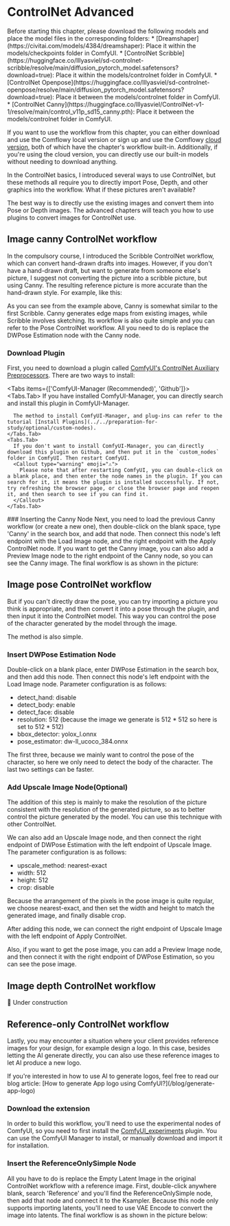 
# ControlNet Advanced

<Callout type="warning" emoji="⚠️">
  Before starting this chapter, please download the following models and place the model files in the corresponding folders:
  * [Dreamshaper](https://civitai.com/models/4384/dreamshaper): Place it within the models/checkpoints folder in ComfyUI.
  * [ControlNet Scribble](https://huggingface.co/lllyasviel/sd-controlnet-scribble/resolve/main/diffusion_pytorch_model.safetensors?download=true): Place it within the models/controlnet folder in ComfyUI.
  * [ControlNet Openpose](https://huggingface.co/lllyasviel/sd-controlnet-openpose/resolve/main/diffusion_pytorch_model.safetensors?download=true): Place it between the models/controlnet folder in ComfyUI.
  * [ControlNet Canny](https://huggingface.co/lllyasviel/ControlNet-v1-1/resolve/main/control_v11p_sd15_canny.pth): Place it between the models/controlnet folder in ComfyUI.

  If you want to use the workflow from this chapter, you can either download and use the Comflowy local version or sign up and use the Comflowy [cloud version](https://app.comflowy.com), both of which have the chapter's workflow built-in. Additionally, if you're using the cloud version, you can directly use our built-in models without needing to download anything.
</Callout>

In the ControlNet basics, I introduced several ways to use ControlNet, but these methods all require you to directly import Pose, Depth, and other graphics into the workflow. What if these pictures aren't available?

The best way is to directly use the existing images and convert them into Pose or Depth images. The advanced chapters will teach you how to use plugins to convert images for ControlNet use.

## Image canny ControlNet workflow
In the compulsory course, I introduced the Scribble ControlNet workflow, which can convert hand-drawn drafts into images. However, if you don't have a hand-drawn draft, but want to generate from someone else's picture, I suggest not converting the picture into a scribble picture, but using Canny. The resulting reference picture is more accurate than the hand-drawn style. For example, like this:
<br/>
<PhotoProvider>
  <PhotoView src="/comfyui-controlnet/011.png">
      <img src="/comfyui-controlnet/011.png" alt="" className='rounded-lg'/>
  </PhotoView>
</PhotoProvider>

As you can see from the example above, Canny is somewhat similar to the first Scribble. Canny generates edge maps from existing images, while Scribble involves sketching. Its workflow is also quite simple and you can refer to the Pose ControlNet workflow. All you need to do is replace the DWPose Estimation node with the Canny node.
<Steps>
  ### Download Plugin
  First, you need to download a plugin called [ComfyUI's ControlNet Auxiliary Preprocessors](https://github.com/Fannovel16/comfyui_controlnet_aux?tab=readme-ov-file). There are two ways to install:

  <Tabs items={['ComfyUI-Manager (Recommended)', 'Github']}>
    <Tabs.Tab>
      If you have installed ComfyUI-Manager, you can directly search and install this plugin in ComfyUI-Manager.

      The method to install ComfyUI-Manager, and plug-ins can refer to the tutorial [Install Plugins](../../preparation-for-study/optional/custom-nodes).
    </Tabs.Tab>
    <Tabs.Tab>
      If you don't want to install ComfyUI-Manager, you can directly download this plugin on Github, and then put it in the `custom_nodes` folder in ComfyUI. Then restart ComfyUI.
      <Callout type="warning" emoji="⚠️">
        Please note that after restarting ComfyUI, you can double-click on a blank place, and then enter the node names in the plugin. If you can search for it, it means the plugin is installed successfully. If not, try refreshing the browser page, or close the browser page and reopen it, and then search to see if you can find it.
      </Callout>
    </Tabs.Tab>
  </Tabs>
  ### Inserting the Canny Node
  Next, you need to load the previous Canny workflow (or create a new one), then double-click on the blank space, type 'Canny' in the search box, and add that node. Then connect this node's left endpoint with the Load Image node, and the right endpoint with the Apply ControlNet node.
  If you want to get the Canny image, you can also add a Preview Image node to the right endpoint of the Canny node, so you can see the Canny image. The final workflow is as shown in the picture:
  <br/>
  <PhotoProvider>
    <PhotoView src="/comfyui-controlnet/012.png">
        <img src="/comfyui-controlnet/012.png" alt="" className='rounded-lg'/>
    </PhotoView>
  </PhotoProvider>
</Steps>

## Image pose ControlNet workflow

But if you can't directly draw the pose, you can try importing a picture you think is appropriate, and then convert it into a pose through the plugin, and then input it into the ControlNet model. This way you can control the pose of the character generated by the model through the image.

The method is also simple.
<Steps>
  ### Insert DWPose Estimation Node
  Double-click on a blank place, enter DWPose Estimation in the search box, and then add this node. Then connect this node's left endpoint with the Load Image node. Parameter configuration is as follows:
  * detect_hand: disable
  * detect_body: enable
  * detect_face: disable
  * resolution: 512 (because the image we generate is 512 * 512 so here is set to 512 * 512)
  * bbox_detector: yolox_l.onnx
  * pose_estimator: dw-ll_ucoco_384.onnx

  The first three, because we mainly want to control the pose of the character, so here we only need to detect the body of the character. The last two settings can be faster.
  ### Add Upscale Image Node(Optional)
  The addition of this step is mainly to make the resolution of the picture consistent with the resolution of the generated picture, so as to better control the picture generated by the model. You can use this technique with other ControlNet.
  
  We can also add an Upscale Image node, and then connect the right endpoint of DWPose Estimation with the left endpoint of Upscale Image. The parameter configuration is as follows:
  * upscale_method: nearest-exact
  * width: 512
  * height: 512
  * crop: disable
  
  Because the arrangement of the pixels in the pose image is quite regular, we choose nearest-exact, and then set the width and height to match the generated image, and finally disable crop.

  After adding this node, we can connect the right endpoint of Upscale Image with the left endpoint of Apply ControlNet.

  Also, if you want to get the pose image, you can add a Preview Image node, and then connect it with the right endpoint of DWPose Estimation, so you can see the pose image.
  <br/>
  <PhotoProvider>
    <PhotoView src="/comfyui-controlnet/008.png">
        <img src="/comfyui-controlnet/008.png" alt="" className='rounded-lg'/>
    </PhotoView>
  </PhotoProvider>

</Steps>

## Image depth ControlNet workflow
🚧 Under construction

## Reference-only ControlNet workflow
Lastly, you may encounter a situation where your client provides reference images for your design, for example design a logo. In this case, besides letting the AI generate directly, you can also use these reference images to let AI produce a new logo.

<Callout emoji="💡">
  If you're interested in how to use AI to generate logos, feel free to read our blog article: [How to generate App logo using ComfyUI?](/blog/generate-app-logo)
</Callout>
<Steps>

### Download the extension
In order to build this workflow, you'll need to use the experimental nodes of ComfyUI, so you need to first install the [ComfyUI_experiments](https://github.com/comfyanonymous/ComfyUI_experiments) plugin. You can use the ComfyUI Manager to install, or manually download and import it for installation.

### Insert the ReferenceOnlySimple Node
All you have to do is replace the Empty Latent Image in the original ControlNet workflow with a reference image. First, double-click anywhere blank, search 'Reference' and you'll find the ReferenceOnlySimple node, then add that node and connect it to the Ksampler. Because this node only supports importing latents, you'll need to use VAE Encode to convert the image into latents. The final workflow is as shown in the picture below:

<br/>
  <PhotoProvider>
    <PhotoView src="/blog/generate-app-logo/007.png">
      <img src="/blog/generate-app-logo/007.png" alt="" className='rounded-lg'/>
    </PhotoView>
  </PhotoProvider>
</Steps>

<Subscribe />